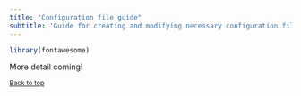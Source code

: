 ```yaml
---
title: "Configuration file guide"
subtitle: 'Guide for creating and modifying necessary configuration files'
---
```


```r
library(fontawesome)
```

More detail coming! 


<sub>[Back to top](#)</sub>




